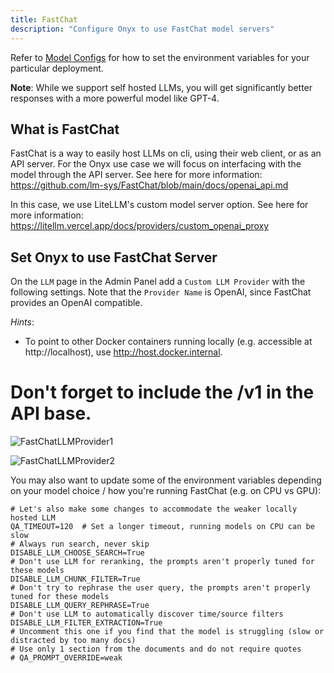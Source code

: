 ```yaml
---
title: FastChat
description: "Configure Onyx to use FastChat model servers"
---
```


Refer to [Model Configs](https://docs.onyx.app/gen_ai_configs/overview#model-configs) for how to set the
environment variables for your particular deployment.

**Note**: While we support self hosted LLMs, you will get significantly better responses with a more powerful
model like GPT-4.

## What is FastChat

FastChat is a way to easily host LLMs on cli, using their web client, or as an API server. For the Onyx use
case we will focus on interfacing with the model through the API server. See here for more information:
https://github.com/lm-sys/FastChat/blob/main/docs/openai_api.md

In this case, we use LiteLLM's custom model server option. See here for more information:
https://litellm.vercel.app/docs/providers/custom_openai_proxy

## Set Onyx to use FastChat Server

On the `LLM` page in the Admin Panel add a `Custom LLM Provider` with the following settings.
Note that the `Provider Name` is OpenAI, since FastChat provides an OpenAI compatible.

_Hints_:

- To point to other Docker containers running locally (e.g. accessible at http://localhost),
  use http://host.docker.internal.

# Don't forget to include the /v1 in the API base.

![FastChatLLMProvider1](/images/gen_ai/FastChatLLMProvider1.png)

![FastChatLLMProvider2](/images/gen_ai/FastChatLLMProvider2.png)

You may also want to update some of the environment variables depending on your model choice / how
you're running FastChat (e.g. on CPU vs GPU):

```
# Let's also make some changes to accommodate the weaker locally hosted LLM
QA_TIMEOUT=120  # Set a longer timeout, running models on CPU can be slow
# Always run search, never skip
DISABLE_LLM_CHOOSE_SEARCH=True
# Don't use LLM for reranking, the prompts aren't properly tuned for these models
DISABLE_LLM_CHUNK_FILTER=True
# Don't try to rephrase the user query, the prompts aren't properly tuned for these models
DISABLE_LLM_QUERY_REPHRASE=True
# Don't use LLM to automatically discover time/source filters
DISABLE_LLM_FILTER_EXTRACTION=True
# Uncomment this one if you find that the model is struggling (slow or distracted by too many docs)
# Use only 1 section from the documents and do not require quotes
# QA_PROMPT_OVERRIDE=weak
```
